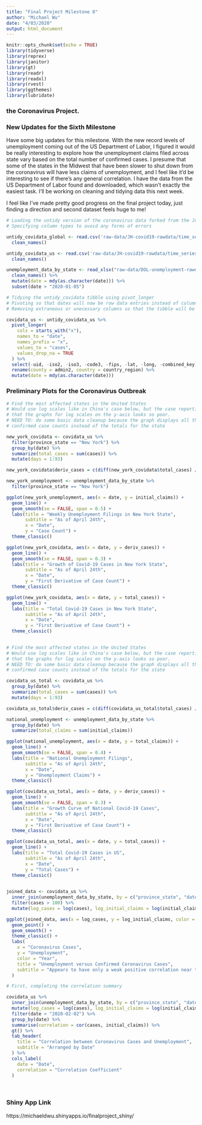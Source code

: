 ```yaml
---
title: "Final Project Milestone 8"
author: "Michael Wu"
date: "4/03/2020"
output: html_document
---
```


```r
knitr::opts_chunk$set(echo = TRUE)
library(tidyverse)
library(reprex)
library(janitor)
library(gt)
library(readr)
library(readxl)
library(rvest)
library(ggthemes)
library(lubridate)
```

### the Coronavirus Project.

### New Updates for the Sixth Milestone
Have some big updates for this milestone. With the new record levels of unemployment coming out of the US Department of Labor, I figured it would be really interesting to explore how the unemployment claims filed across state vary based on the total number of confirmed cases. I presume that some of the states in the Midwest that have been slower to shut down from the coronavirus will have less claims of unemployment, and I feel like it'd be interesting to see if there's any general correlation. I have the data from the US Department of Labor found and downloaded, which wasn't exactly the easiest task. I'll be working on cleaning and tidying data this next week.

I feel like I've made pretty good progress on the final project today, just finding a direction and second dataset feels huge to me!

```r
# Loading the untidy version of the coronavirus data forked from the Johns Hopkins' GitHub repo
# Specifying column types to avoid any forms of errors

untidy_covidata_global <- read.csv('raw-data/JH-covid19-rawdata/time_series_covid19_confirmed_global.csv') %>%
  clean_names()

untidy_covidata_us <- read.csv('raw-data/JH-covid19-rawdata/time_series_covid19_confirmed_US.csv') %>%
  clean_names()

unemployment_data_by_state <- read_xlsx("raw-data/DOL-unemployment-rawdata/weekly_unemployment_claims.xlsx") %>%
  clean_names() %>%
  mutate(date = mdy(as.character(date))) %>%
  subset(date > "2020-01-05")

```


```r
# Tidying the untidy_covidata tibble using pivot_longer
# Pivoting so that dates will now be row data entries instead of columns as they were originally
# Removing extraneous or unecessary columns so that the tibble will be smaller, these are huge data tables

covidata_us <- untidy_covidata_us %>%
  pivot_longer(
    cols = starts_with("x"),
    names_to = "date",
    names_prefix = "x",
    values_to = "cases",
    values_drop_na = TRUE
  ) %>%
  select(-uid, -iso2, -iso3, -code3, -fips, -lat, -long, -combined_key) %>%
  rename(county = admin2, country = country_region) %>%
  mutate(date = mdy(as.character(date))) 
```



### Preliminary Plots for the Coronavirus Outbreak


```r
# Find the most affected states in the United States
# Would use log scales like in China's case below, but the case reporting is so erratic
# that the graphs for log scales on the y-axis looks so poor.
# NEED TO: do some basic data cleanup because the graph displays all the county-wide 
# confirmed case counts instead of the totals for the state

new_york_covidata <- covidata_us %>%
  filter(province_state == "New York") %>%
  group_by(date) %>%
  summarize(total_cases = sum(cases)) %>%
  mutate(days = 1:93)

new_york_covidata$deriv_cases = c(diff(new_york_covidata$total_cases) / diff(new_york_covidata$days), NA)

new_york_unemployment <- unemployment_data_by_state %>%
  filter(province_state == "New York")

ggplot(new_york_unemployment, aes(x = date, y = initial_claims)) +
  geom_line() +
  geom_smooth(se = FALSE, span = 0.5) +
  labs(title = "Weekly Unemployment Filings in New York State",
       subtitle = "As of April 24th",
       x = "Date",
       y = "Case Count") +
  theme_classic()

ggplot(new_york_covidata, aes(x = date, y = deriv_cases)) +
  geom_line() +
  geom_smooth(se = FALSE, span = 0.3) +
  labs(title = "Growth of Covid-19 Cases in New York State",
       subtitle = "As of April 24th",
       x = "Date",
       y = "First Derivative of Case Count") +
  theme_classic()

ggplot(new_york_covidata, aes(x = date, y = total_cases)) +
  geom_line() +
  labs(title = "Total Covid-19 Cases in New York State",
       subtitle = "As of April 24th",
       x = "Date",
       y = "First Derivative of Case Count") +
  theme_classic()
  
```


```r
# Find the most affected states in the United States
# Would use log scales like in China's case below, but the case reporting is so erratic
# that the graphs for log scales on the y-axis looks so poor.
# NEED TO: do some basic data cleanup because the graph displays all the county-wide 
# confirmed case counts instead of the totals for the state

covidata_us_total <- covidata_us %>%
  group_by(date) %>%
  summarize(total_cases = sum(cases)) %>%
  mutate(days = 1:93)

covidata_us_total$deriv_cases = c(diff(covidata_us_total$total_cases) / diff(covidata_us_total$days), NA)

national_unemployment <- unemployment_data_by_state %>%
  group_by(date) %>%
  summarize(total_claims = sum(initial_claims))

ggplot(national_unemployment, aes(x = date, y = total_claims)) +
  geom_line() +
  geom_smooth(se = FALSE, span = 0.4) +
  labs(title = "National Unemployment Filings",
       subtitle = "As of April 24th",
       x = "Date",
       y = "Unemployment Claims") +
  theme_classic()

ggplot(covidata_us_total, aes(x = date, y = deriv_cases)) +
  geom_line() +
  geom_smooth(se = FALSE, span = 0.3) +
  labs(title = "Growth Curve of National Covid-19 Cases",
       subtitle = "As of April 24th",
       x = "Date",
       y = "First Derivative of Case Count") +
  theme_classic()

ggplot(covidata_us_total, aes(x = date, y = total_cases)) +
  geom_line() +
  labs(title = "Total Covid-19 Cases in US",
       subtitle = "As of April 24th",
       x = "Date",
       y = "Total Cases") +
  theme_classic()
  
```

```r

joined_data <- covidata_us %>%
  inner_join(unemployment_data_by_state, by = c("province_state", "date")) %>%
  filter(cases > 100) %>%
  mutate(log_cases = log(cases), log_initial_claims = log(initial_claims))

ggplot(joined_data, aes(x = log_cases, y = log_initial_claims, color = date)) +
  geom_point() +
  geom_smooth() +
  theme_classic() +
  labs(
    x = "Coronavirus Cases",
    y = "Unemployment",
    color = "Year",
    title = "Unemployment versus Confirmed Coronavirus Cases",
    subtitle = "Appears to have only a weak positive correlation near the far right tail extreme of Covid-19 Cases"
  )
```

```r
# First, completing the correlation summary

covidata_us %>%
  inner_join(unemployment_data_by_state, by = c("province_state", "date")) %>%
  mutate(log_cases = log(cases), log_initial_claims = log(initial_claims)) %>%
  filter(date > "2020-02-02") %>%
  group_by(date) %>%
  summarise(correlation = cor(cases, initial_claims)) %>%
  gt() %>%
  tab_header(
    title = "Correlation between Coronavirus Cases and Unemployment",
    subtitle = "Arranged by Date"
  ) %>%
  cols_label(
    date = "Date",
    correlation = "Correlation Coefficient"
  )
```


$~$

### Shiny App Link

https://michaeldwu.shinyapps.io/finalproject_shiny/

$~$
